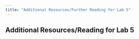 ```yaml
---
title: "Additional Resources/Further Reading for Lab 5"
---
```


## Additional Resources/Reading for Lab 5
